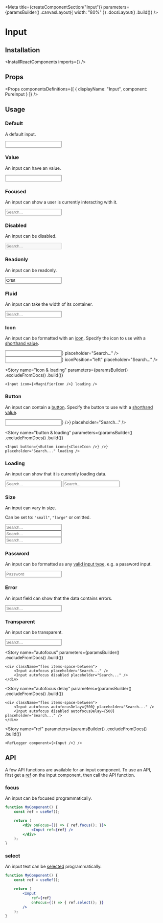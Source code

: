 
<Meta
    title={createComponentSection("Input")}
    parameters={paramsBuilder()
        .canvasLayout({ width: "80%" })
        .docsLayout(<ReactComponentsLayout semanticPath="/elements/input" />)
        .build()}
/>

# Input

## Installation

<InstallReactComponents imports={<Imports />} />

## Props

<HocWarning componentName="Input" semanticPath="/elements/input" />

<Props
    componentsDefinitions={[
        { displayName: "Input", component: PureInput }
    ]}
/>

## Usage

### Default

A default input.

<Preview>
    <Story name="default">
        <Input />
    </Story>
</Preview>

### Value

An input can have an value.

<Preview>
    <Story name="value">
        <Input defaultValue="Orbit" />
    </Story>
</Preview>

### Focused

An input can show a user is currently interacting with it.

<Preview>
    <Story name="focused">
        <Input focus placeholder="Search..." />
    </Story>
</Preview>

### Disabled

An input can be disabled.

<Preview>
    <Story name="disabled">
        <Input disabled placeholder="Search..." />
    </Story>
</Preview>

### Readonly

An input can be readonly.

<Preview>
    <Story name="readonly">
        <Input readOnly value="Orbit" />
    </Story>
</Preview>

### Fluid

An input can take the width of its container.

<Preview>
    <Story name="fluid">
        <Input fluid placeholder="Search..." />
    </Story>
</Preview>

### Icon

An input can be formatted with an [icon](?path=/docs/materials-icons--page). Specify the icon to use with a [shorthand value](?path=/docs/getting-started-shorthand-props--page).

<Preview>
    <Story name="icon">
        <div className="flex items-space-between">
            <Input icon={<MagnifierIcon />} placeholder="Search..." />
            <Input icon={<MagnifierIcon />} iconPosition="left" placeholder="Search..." />
        </div>
    </Story>
</Preview>

<Story
    name="icon & loading"
    parameters={paramsBuilder()
        .excludeFromDocs()
        .build()}
>
    <Input icon={<MagnifierIcon />} loading />
</Story>

### Button

An input can contain a [button](?path=/docs/components-button--default-story). Specify the button to use with a [shorthand value](?path=/docs/getting-started-shorthand-props--page).

<Preview>
    <Story name="button">
        <Input button={<Button icon={<CloseIcon />} />} placeholder="Search..." />
    </Story>
</Preview>

<Story
    name="button & loading"
    parameters={paramsBuilder()
        .excludeFromDocs()
        .build()}
>
    <Input button={<Button icon={<CloseIcon />} />} placeholder="Search..." loading />
</Story>

### Loading

An input can show that it is currently loading data.

<Preview>
    <Story name="loading">
        <div className="flex items-space-between">
            <Input loading placeholder="Search..." />
            <Input loading iconPosition="left" placeholder="Search..." />
        </div>
    </Story>
</Preview>

### Size

An input can vary in size.

Can be set to: `"small"`, `"large"` or omitted.

<Preview>
    <Story name="size">
        <div className="flex items-end items-space-between">
            <div className="flex-auto">
                <Input size="small" fluid placeholder="Search..." />
            </div>
            <div className="flex-auto">
                <Input fluid placeholder="Search..." />
            </div>
            <div className="flex-auto">
                <Input size="large" fluid placeholder="Search..." />
            </div>
        </div>
    </Story>
</Preview>

### Password

An input can be formatted as any [valid input type](https://developer.mozilla.org/en-US/docs/Web/HTML/Element/input), e.g. a password input.

<Preview>
    <Story name="password">
        <Input type="email" placeholder="Password" />
    </Story>
</Preview>

### Error

An input field can show that the data contains errors.

<Preview>
    <Story name="error">
        <Input error placeholder="Search..." />
    </Story>
</Preview>

### Transparent

An input can be transparent.

<Preview>
    <Story name="transparent">
        <Input transparent placeholder="Search..." />
    </Story>
</Preview>

<Story
    name="autofocus"
    parameters={paramsBuilder()
        .excludeFromDocs()
        .build()}
>
    <div className="flex items-space-between">
        <Input autofocus placeholder="Search..." />
        <Input autofocus disabled placeholder="Search..." />
    </div>
</Story>

<Story
    name="autofocus delay"
    parameters={paramsBuilder()
        .excludeFromDocs()
        .build()}
>
    <div className="flex items-space-between">
        <Input autofocus autofocusDelay={500} placeholder="Search..." />
        <Input autofocus disabled autofocusDelay={500} placeholder="Search..." />
    </div>
</Story>

<Story
    name="ref"
    parameters={paramsBuilder()
        .excludeFromDocs()
        .build()}
>
    <RefLogger component={<Input />} />
</Story>

## API

A few API functions are available for an input component. To use an API, first get a [ref](https://reactjs.org/docs/refs-and-the-dom.html) on the input component, then call the API function.

### focus

An input can be focused programmatically.

```jsx dark
function MyComponent() {
    const ref = useRef();

    return (
        <div onFocus={() => { ref.focus(); }}>
            <Input ref={ref} />
        </div>
    );
}
```

### select

An input text can be [selected](https://developer.mozilla.org/en-US/docs/Web/API/HTMLInputElement/select) programmatically.

```jsx dark
function MyComponent() {
    const ref = useRef();

    return (
        <Input
            ref={ref}
            onFocus={() => { ref.select(); }}
        />
    );
}
```
